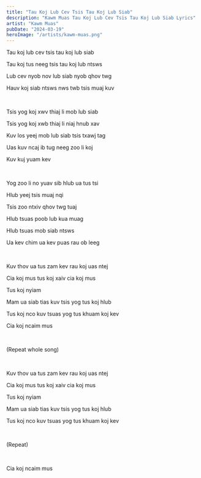 ```yaml
---
title: "Tau Koj Lub Cev Tsis Tau Koj Lub Siab"
description: "Kawm Muas Tau Koj Lub Cev Tsis Tau Koj Lub Siab Lyrics"
artist: "Kawm Muas"
pubDate: "2024-03-19"
heroImage: "/artists/kawm-muas.png"
---
```


Tau koj lub cev tsis tau koj lub siab

Tau koj tus neeg tsis tau koj lub ntsws

Lub cev nyob nov lub siab nyob qhov twg

Hauv koj siab ntsws nws twb tsis muaj kuv

<br />

Tsis yog koj xwv thiaj li mob lub siab

Tsis yog koj xwb thiaj li niaj hnub xav

Kuv los yeej mob lub siab tsis txawj tag

Uas kuv ncaj ib tug neeg zoo li koj

Kuv kuj yuam kev

<br />

Yog zoo li no yuav sib hlub ua tus tsi

Hlub yeej tsis muaj nqi

Tsis zoo ntxiv qhov twg tuaj

Hlub tsuas poob lub kua muag

Hlub tsuas mob siab ntsws

Ua kev chim ua kev puas rau ob leeg

<br />

Kuv thov ua tus zam kev rau koj uas ntej

Cia koj mus tus koj xaiv cia koj mus

Tus koj nyiam

Mam ua siab tias kuv tsis yog tus koj hlub

Tus koj nco kuv tsuas yog tus khuam koj kev

Cia koj ncaim mus

<br />

(Repeat whole song)

<br />

Kuv thov ua tus zam kev rau koj uas ntej

Cia koj mus tus koj xaiv cia koj mus

Tus koj nyiam

Mam ua siab tias kuv tsis yog tus koj hlub

Tus koj nco kuv tsuas yog tus khuam koj kev

<br />

(Repeat)

<br />

Cia koj ncaim mus
